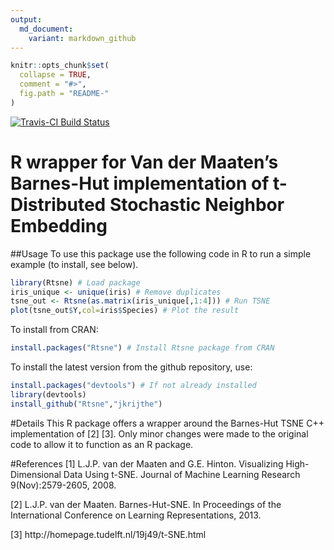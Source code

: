 ```yaml
---
output:
  md_document:
    variant: markdown_github
---
```


<!-- README.md is generated from README.Rmd. Please edit that file -->

```r
knitr::opts_chunk$set(
  collapse = TRUE,
  comment = "#>",
  fig.path = "README-"
)
```
[![Travis-CI Build Status](https://travis-ci.org/jkrijthe/Rtsne.png?branch=master)](https://travis-ci.org/jkrijthe/Rtsne)

# R wrapper for Van der Maaten's Barnes-Hut implementation of t-Distributed Stochastic Neighbor Embedding 

##Usage
To use this package use the following code in R to run a simple example (to install, see below).
```r
library(Rtsne) # Load package
iris_unique <- unique(iris) # Remove duplicates
tsne_out <- Rtsne(as.matrix(iris_unique[,1:4])) # Run TSNE
plot(tsne_out$Y,col=iris$Species) # Plot the result
```

To install from CRAN:
```r
install.packages("Rtsne") # Install Rtsne package from CRAN
```
To install the latest version from the github repository, use:
```r
install.packages("devtools") # If not already installed
library(devtools)
install_github("Rtsne","jkrijthe")
```

#Details
This R package offers a wrapper around the Barnes-Hut TSNE C++ implementation of [2] [3]. Only minor changes were made to the original code to allow it to function as an R package.

#References
[1] L.J.P. van der Maaten and G.E. Hinton. Visualizing High-Dimensional Data Using t-SNE. Journal of Machine Learning Research 9(Nov):2579-2605, 2008.

[2] L.J.P. van der Maaten. Barnes-Hut-SNE. In Proceedings of the International Conference on Learning Representations, 2013.

[3] http://homepage.tudelft.nl/19j49/t-SNE.html